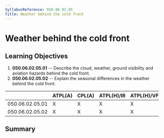 ```yaml
---
SyllabusReference: 050.06.02.05
Title: Weather behind the cold front
---
```


# Weather behind the cold front

## Learning Objectives

1.  **050.06.02.05.01** -- Describe the cloud, weather, ground visibility and
    aviation hazards behind the cold front.
2.  **050.06.02.05.02** -- Explain the seasonal differences in the weather behind
    the cold front.

|                 | ATPL(A) | CPL(A) | ATPL(H)/IR | ATPL(H)/VFR | CPL(H) | IR  | CBIR(A) |
| --------------- | ------- | ------ | ---------- | ----------- | ------ | --- | ------- |
| 050.06.02.05.01 | X       | X      | X          | X           | X      | X   | X       |
| 050.06.02.05.02 | X       | X      | X          | X           | X      | X   | X       |

## Summary
